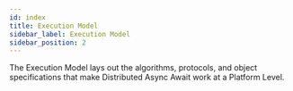 ```yaml
---
id: index
title: Execution Model
sidebar_label: Execution Model
sidebar_position: 2
---
```



<DAACallOut title="How it works">
  The Execution Model lays out the algorithms, protocols, and object
  specifications that make Distributed Async Await work at a Platform Level.
</DAACallOut>


<DocCardList items={useCurrentSidebarCategory().items} />
